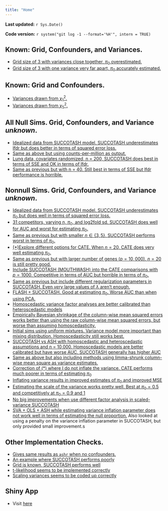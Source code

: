```yaml
---
title: "Home"
---
```


**Last updated:** `r Sys.Date()`

**Code version:** `r system("git log -1 --format='%H'", intern = TRUE)`

## Known: Grid, Confounders, and Variances.

*  [Grid size of 3 with variances close together, $\pi_0$ overestimated.](alpha_sig_known.pdf)
*  [Grid size of 3 with one variance very far apart, $\pi_0$ accurately estimated.](alpha_sig_tau_known.pdf)


## Known: Grid and Confounders.

* [Variances drawn from $\chi^2_1$.](alpha_tau_known_1df_writeup.pdf)
* [Variances drawn from $\chi^2_5$.](alpha_tau_known_writeup.pdf)

## All Null Sims. Grid, Confounders, and Variance *unknown*.

* [Idealized data from SUCCOTASH model. SUCCOTASH underestimates lfdr but does better in terms of squared error loss.](count_theo_sims.pdf)
* [Same as above but using counts-per-million as output.](count_theo_sims_cpm.pdf)
* [Lung data, covariates randomized, n = 200, SUCCOTASH does best in terms of SSE and OK in terms of lfdr.](suc_v_rest_real_writeup.pdf)
* [Same as previous but with n = 40. Still best in terms of SSE but lfdr performance is horrible.](suc_v_rest_real_writeu_20v20.pdf)

## Nonnull Sims. Grid, Confounders, and Variance *unknown*.

* [Idealized data from SUCCOTASH model. SUCCOTASH underestimates $\pi_0$ but does well in terms of squared error loss.](count_theo_nonnull_cpm.pdf)
* [31 competitors, varying n, $\pi_0$, and log2fold sd. SUCCOTASH does well for AUC and worst for estimating $\pi_0$.](varyNsampNullpiLog2sd.pdf)
* [Same as previous but with smaller $n \in \{3,5\}$. SUCCOTASH performs worst in terms of $\pi_0$.](varyNsampNullpiLog2sd_smallN.pdf)
* [(*)Explore different options for CATE. When $n = 20$, CATE does very well estimating $\pi_0$.](varyNsampNullpiLog2sd_cateonly.pdf)
* [Same as previous but with larger number of genes ($p = 10,000$). $n = 20$ is still pretty good.](varyNsampNullpiLog2sd_cateonly_10000.pdf)
* [Include SUCCOTASH (MOUTHWASH) into the CATE comparisons with $p = 1000$. Competitive in terms of AUC but horrible in terms of $\pi_0$.](varyNsampNullpiLog2sd_cateVsMouthwash.pdf)
* [Same as previous but include different regularization parameters in SUCCOTASH. Even *very* large values of $\lambda$ aren't enough.](calibrate_lambda.pdf)
* [FLASH + SUCCOTASH. Good at estimating $\pi_0$. Worse AUC than when using PCA.](varyNsampNullpiLog2sd_cateVsFlashMouthwash.pdf)
* [Homoscedastic variance factor analyses are better calibrated than heteroscedastic models](varyNsampNullpiLog2sd_cateVsMouthwashManyFA.pdf)
* [Empirically Bayesian shrinkage of the column-wise mean squared errors works better than using the raw column-wise mean squared errors, but worse than assuming homoscedasticity.](varyNsampNullpiLog2sd_cateVsMouthwashManyFA_shrinkPCA.pdf)
* [Initial sims using uniform mixtures. Variance model more important than mixing distribution. Homoscedasticity still works best.](unif_mix_compare.pdf)
* [SUCCOTASH vs ASH with homoscedastic and heteroscedastic assumptions and n = 10,000. Homoscedastic models are better calibrated but have worse AUC. SUCCOTASH generally has higher AUC](big_sims_mouth_largen_writeup.html)
* [Same as above but also including methods using limma-shrunk column-wise mean square as variance estimates.](big_sims_mouth_ashVsucc_writeup.html)
* [Correction of (*) where I do not inflate the variance. CATE performs much poorer in terms of estimating $\pi_0$](cate_redo.pdf)
* [Inflating variance results in improved estimates of $\pi_0$ and improved MSE](inflate_var_sims.pdf)
* [Estimating the scale of the variance works pretty well. Best at $\pi_0 = 0.5$ and competitively at $\pi_0 = 0.9$ and $1$](scale_var_sims.pdf)
* [No big improvements when use different factor analysis in scaled-variance SUCCOTASH](scale_var_sims_fa.pdf)
* [SVA + OLS + ASH while estimating variance inflation parameter does not work well in terms of estimating the null proportion.](sva_ash_varinflate.pdf) Also looked at using a penalty on the variance inflation parameter in SUCCOTASH, but only provided small improvement.s

## Other Implementation Checks.

* [Gives same results as `ashr` when no confounders.](check_with_ash.pdf)
* [An example where SUCCOTASH performs poorly](succotash_ests.html)
* [Grid is known, SUCCOTASH performs well](known_grid.html)
* [t-likelihood seems to be implemented correctly](test_tlike.pdf)
* [Scaling variances seems to be coded up correctly](scale_check.pdf)

## Shiny App

* Visit [here](https://github.com/dcgerard/succotash_sims/tree/master/analysis/mouthwash)
